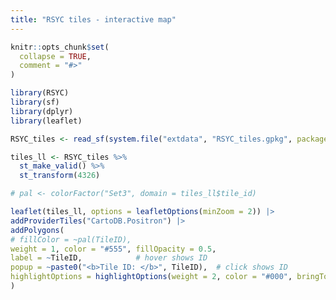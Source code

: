 ```yaml
---
title: "RSYC tiles - interactive map"
---
```


```r
knitr::opts_chunk$set(
  collapse = TRUE,
  comment = "#>"
)
```

```r
library(RSYC)
library(sf)
library(dplyr)
library(leaflet)

RSYC_tiles <- read_sf(system.file("extdata", "RSYC_tiles.gpkg", package = "RSYC"))

tiles_ll <- RSYC_tiles %>%
  st_make_valid() %>%
  st_transform(4326) 

# pal <- colorFactor("Set3", domain = tiles_ll$tile_id)

leaflet(tiles_ll, options = leafletOptions(minZoom = 2)) |>
addProviderTiles("CartoDB.Positron") |>
addPolygons(
# fillColor = ~pal(TileID),
weight = 1, color = "#555", fillOpacity = 0.5,
label = ~TileID,            # hover shows ID
popup = ~paste0("<b>Tile ID: </b>", TileID),  # click shows ID
highlightOptions = highlightOptions(weight = 2, color = "#000", bringToFront = TRUE)
)

```
